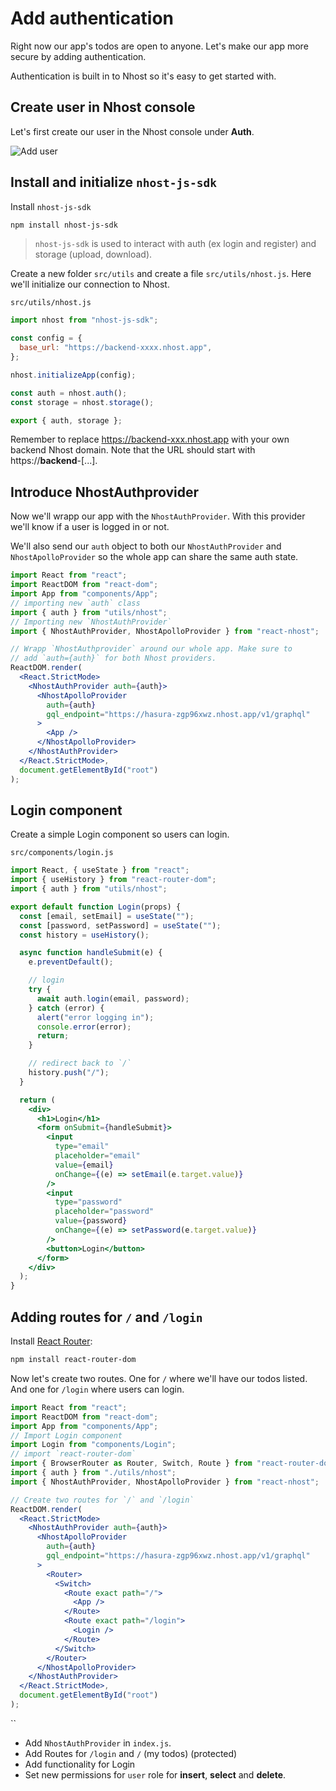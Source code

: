 # Add authentication

Right now our app's todos are open to anyone. Let's make our app more secure by adding authentication.

Authentication is built in to Nhost so it's easy to get started with.

## Create user in Nhost console

Let's first create our user in the Nhost console under **Auth**.

![Add user](/images/add-authentication/add-user.gif)

## Install and initialize `nhost-js-sdk`

Install `nhost-js-sdk`

```bash
npm install nhost-js-sdk
```

> `nhost-js-sdk` is used to interact with auth (ex login and register) and storage (upload, download).

Create a new folder `src/utils` and create a file `src/utils/nhost.js`. Here we'll initialize our connection to Nhost.

`src/utils/nhost.js`

```js
import nhost from "nhost-js-sdk";

const config = {
  base_url: "https://backend-xxxx.nhost.app",
};

nhost.initializeApp(config);

const auth = nhost.auth();
const storage = nhost.storage();

export { auth, storage };
```

Remember to replace https://backend-xxx.nhost.app with your own backend Nhost domain. Note that the URL should start with https://**backend**-[...].

## Introduce NhostAuthprovider

Now we'll wrapp our app with the `NhostAuthProvider`. With this provider we'll know if a user is logged in or not.

We'll also send our `auth` object to both our `NhostAuthProvider` and `NhostApolloProvider` so the whole app can share the same auth state.

```jsx
import React from "react";
import ReactDOM from "react-dom";
import App from "components/App";
// importing new `auth` class
import { auth } from "utils/nhost";
// Importing new `NhostAuthProvider`
import { NhostAuthProvider, NhostApolloProvider } from "react-nhost";

// Wrapp `NhostAuthprovider` around our whole app. Make sure to
// add `auth={auth}` for both Nhost providers.
ReactDOM.render(
  <React.StrictMode>
    <NhostAuthProvider auth={auth}>
      <NhostApolloProvider
        auth={auth}
        gql_endpoint="https://hasura-zgp96xwz.nhost.app/v1/graphql"
      >
        <App />
      </NhostApolloProvider>
    </NhostAuthProvider>
  </React.StrictMode>,
  document.getElementById("root")
);
```

## Login component

Create a simple Login component so users can login.

`src/components/login.js`

```jsx
import React, { useState } from "react";
import { useHistory } from "react-router-dom";
import { auth } from "utils/nhost";

export default function Login(props) {
  const [email, setEmail] = useState("");
  const [password, setPassword] = useState("");
  const history = useHistory();

  async function handleSubmit(e) {
    e.preventDefault();

    // login
    try {
      await auth.login(email, password);
    } catch (error) {
      alert("error logging in");
      console.error(error);
      return;
    }

    // redirect back to `/`
    history.push("/");
  }

  return (
    <div>
      <h1>Login</h1>
      <form onSubmit={handleSubmit}>
        <input
          type="email"
          placeholder="email"
          value={email}
          onChange={(e) => setEmail(e.target.value)}
        />
        <input
          type="password"
          placeholder="password"
          value={password}
          onChange={(e) => setPassword(e.target.value)}
        />
        <button>Login</button>
      </form>
    </div>
  );
}
```

## Adding routes for `/` and `/login`

Install [React Router](https://reactrouter.com/web/guides/quick-start):

```bash
npm install react-router-dom
```

Now let's create two routes. One for `/` where we'll have our todos listed. And one for `/login` where users can login.

```jsx
import React from "react";
import ReactDOM from "react-dom";
import App from "components/App";
// Import Login component
import Login from "components/Login";
// import `react-router-dom`
import { BrowserRouter as Router, Switch, Route } from "react-router-dom";
import { auth } from "./utils/nhost";
import { NhostAuthProvider, NhostApolloProvider } from "react-nhost";

// Create two routes for `/` and `/login`
ReactDOM.render(
  <React.StrictMode>
    <NhostAuthProvider auth={auth}>
      <NhostApolloProvider
        auth={auth}
        gql_endpoint="https://hasura-zgp96xwz.nhost.app/v1/graphql"
      >
        <Router>
          <Switch>
            <Route exact path="/">
              <App />
            </Route>
            <Route exact path="/login">
              <Login />
            </Route>
          </Switch>
        </Router>
      </NhostApolloProvider>
    </NhostAuthProvider>
  </React.StrictMode>,
  document.getElementById("root")
);
```

``

- Add `NhostAuthProvider` in `index.js`.
- Add Routes for `/login` and `/` (my todos) (protected)
- Add functionality for Login
- Set new permissions for `user` role for **insert**, **select** and **delete**.
